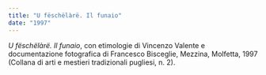 ```yaml
---
title: "U fëschëlàrë. Il funaio"
date: "1997"
---
```


_U fëschëlàrë. Il funaio_, con etimologie di Vincenzo Valente e documentazione fotografica di Francesco Bisceglie, Mezzina, Molfetta, 1997 (Collana di arti e mestieri tradizionali pugliesi, n. 2).
